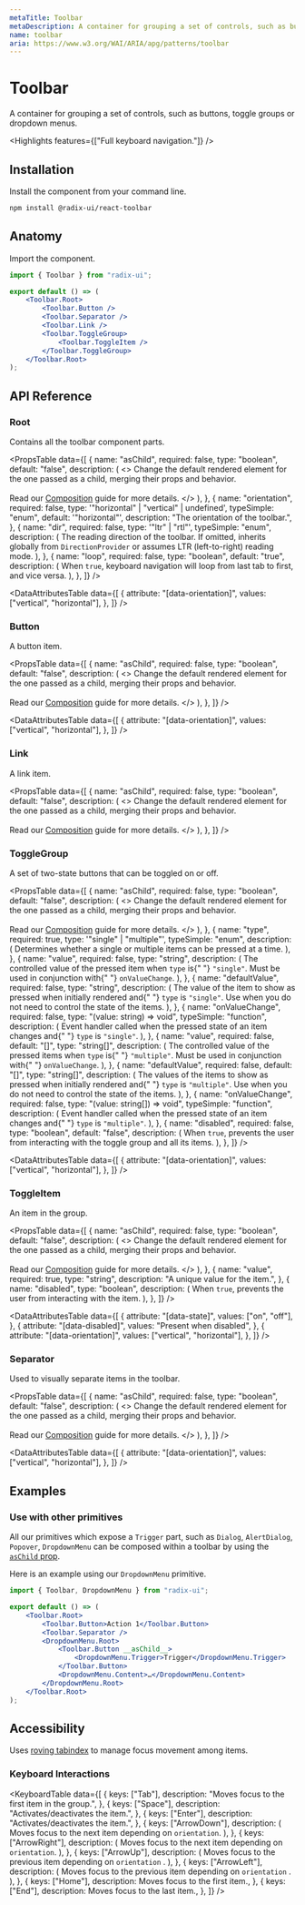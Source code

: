 ```yaml
---
metaTitle: Toolbar
metaDescription: A container for grouping a set of controls, such as buttons, toggle groups or dropdown menus.
name: toolbar
aria: https://www.w3.org/WAI/ARIA/apg/patterns/toolbar
---
```


# Toolbar

<Description>
	A container for grouping a set of controls, such as buttons, toggle groups or
	dropdown menus.
</Description>

<HeroContainer>
	<Flex style={{ flex: 1, maxWidth: 600 }}>
		<Box style={{ flex: "0 0 40px" }} />
		<Box style={{ flex: 1 }}>
			<ToolbarDemo />
		</Box>
		<Box style={{ flex: "0 0 40px" }} />
	</Flex>
</HeroContainer>

<HeroCodeBlock folder="Toolbar" />

<Highlights features={["Full keyboard navigation."]} />

## Installation

Install the component from your command line.

```bash
npm install @radix-ui/react-toolbar
```

## Anatomy

Import the component.

```jsx
import { Toolbar } from "radix-ui";

export default () => (
	<Toolbar.Root>
		<Toolbar.Button />
		<Toolbar.Separator />
		<Toolbar.Link />
		<Toolbar.ToggleGroup>
			<Toolbar.ToggleItem />
		</Toolbar.ToggleGroup>
	</Toolbar.Root>
);
```

## API Reference

### Root

Contains all the toolbar component parts.

<PropsTable
	data={[
		{
			name: "asChild",
			required: false,
			type: "boolean",
			default: "false",
			description: (
				<>
					Change the default rendered element for the one passed as a child,
					merging their props and behavior.
					<br />
					<br />
					Read our <a href="../guides/composition">Composition</a> guide for
					more details.
				</>
			),
		},
		{
			name: "orientation",
			required: false,
			type: '"horizontal" | "vertical" | undefined',
			typeSimple: "enum",
			default: '"horizontal"',
			description: "The orientation of the toolbar.",
		},
		{
			name: "dir",
			required: false,
			type: '"ltr" | "rtl"',
			typeSimple: "enum",
			description: (
				<span>
					The reading direction of the toolbar. If omitted, inherits globally
					from <Code>DirectionProvider</Code> or assumes LTR (left-to-right)
					reading mode.
				</span>
			),
		},
		{
			name: "loop",
			required: false,
			type: "boolean",
			default: "true",
			description: (
				<span>
					When <Code>true</Code>, keyboard navigation will loop from last tab to
					first, and vice versa.
				</span>
			),
		},
	]}
/>

<DataAttributesTable
	data={[
		{
			attribute: "[data-orientation]",
			values: ["vertical", "horizontal"],
		},
	]}
/>

### Button

A button item.

<PropsTable
	data={[
		{
			name: "asChild",
			required: false,
			type: "boolean",
			default: "false",
			description: (
				<>
					Change the default rendered element for the one passed as a child,
					merging their props and behavior.
					<br />
					<br />
					Read our <a href="../guides/composition">Composition</a> guide for
					more details.
				</>
			),
		},
	]}
/>

<DataAttributesTable
	data={[
		{
			attribute: "[data-orientation]",
			values: ["vertical", "horizontal"],
		},
	]}
/>

### Link

A link item.

<PropsTable
	data={[
		{
			name: "asChild",
			required: false,
			type: "boolean",
			default: "false",
			description: (
				<>
					Change the default rendered element for the one passed as a child,
					merging their props and behavior.
					<br />
					<br />
					Read our <a href="../guides/composition">Composition</a> guide for
					more details.
				</>
			),
		},
	]}
/>

### ToggleGroup

A set of two-state buttons that can be toggled on or off.

<PropsTable
	data={[
		{
			name: "asChild",
			required: false,
			type: "boolean",
			default: "false",
			description: (
				<>
					Change the default rendered element for the one passed as a child,
					merging their props and behavior.
					<br />
					<br />
					Read our <a href="../guides/composition">Composition</a> guide for
					more details.
				</>
			),
		},
		{
			name: "type",
			required: true,
			type: '"single" | "multiple"',
			typeSimple: "enum",
			description: (
				<span>
					Determines whether a single or multiple items can be pressed at a
					time.
				</span>
			),
		},
		{
			name: "value",
			required: false,
			type: "string",
			description: (
				<span>
					The controlled value of the pressed item when <Code>type</Code> is{" "}
					<Code>"single"</Code>. Must be used in conjunction with{" "}
					<Code>onValueChange</Code>.
				</span>
			),
		},
		{
			name: "defaultValue",
			required: false,
			type: "string",
			description: (
				<span>
					The value of the item to show as pressed when initially rendered and{" "}
					<Code>type</Code> is <Code>"single"</Code>. Use when you do not need
					to control the state of the items.
				</span>
			),
		},
		{
			name: "onValueChange",
			required: false,
			type: "(value: string) => void",
			typeSimple: "function",
			description: (
				<span>
					Event handler called when the pressed state of an item changes and{" "}
					<Code>type</Code> is <Code>"single"</Code>.
				</span>
			),
		},
		{
			name: "value",
			required: false,
			default: "[]",
			type: "string[]",
			description: (
				<span>
					The controlled value of the pressed items when <Code>type</Code> is{" "}
					<Code>"multiple"</Code>. Must be used in conjunction with{" "}
					<Code>onValueChange</Code>.
				</span>
			),
		},
		{
			name: "defaultValue",
			required: false,
			default: "[]",
			type: "string[]",
			description: (
				<span>
					The values of the items to show as pressed when initially rendered and{" "}
					<Code>type</Code> is <Code>"multiple"</Code>. Use when you do not need
					to control the state of the items.
				</span>
			),
		},
		{
			name: "onValueChange",
			required: false,
			type: "(value: string[]) => void",
			typeSimple: "function",
			description: (
				<span>
					Event handler called when the pressed state of an item changes and{" "}
					<Code>type</Code> is <Code>"multiple"</Code>.
				</span>
			),
		},
		{
			name: "disabled",
			required: false,
			type: "boolean",
			default: "false",
			description: (
				<span>
					When <Code>true</Code>, prevents the user from interacting with the
					toggle group and all its items.
				</span>
			),
		},
	]}
/>

<DataAttributesTable
	data={[
		{
			attribute: "[data-orientation]",
			values: ["vertical", "horizontal"],
		},
	]}
/>

### ToggleItem

An item in the group.

<PropsTable
	data={[
		{
			name: "asChild",
			required: false,
			type: "boolean",
			default: "false",
			description: (
				<>
					Change the default rendered element for the one passed as a child,
					merging their props and behavior.
					<br />
					<br />
					Read our <a href="../guides/composition">Composition</a> guide for
					more details.
				</>
			),
		},
		{
			name: "value",
			required: true,
			type: "string",
			description: "A unique value for the item.",
		},
		{
			name: "disabled",
			type: "boolean",
			description: (
				<span>
					When <Code>true</Code>, prevents the user from interacting with the
					item.
				</span>
			),
		},
	]}
/>

<DataAttributesTable
	data={[
		{
			attribute: "[data-state]",
			values: ["on", "off"],
		},
		{
			attribute: "[data-disabled]",
			values: "Present when disabled",
		},
		{
			attribute: "[data-orientation]",
			values: ["vertical", "horizontal"],
		},
	]}
/>

### Separator

Used to visually separate items in the toolbar.

<PropsTable
	data={[
		{
			name: "asChild",
			required: false,
			type: "boolean",
			default: "false",
			description: (
				<>
					Change the default rendered element for the one passed as a child,
					merging their props and behavior.
					<br />
					<br />
					Read our <a href="../guides/composition">Composition</a> guide for
					more details.
				</>
			),
		},
	]}
/>

<DataAttributesTable
	data={[
		{
			attribute: "[data-orientation]",
			values: ["vertical", "horizontal"],
		},
	]}
/>

## Examples

### Use with other primitives

All our primitives which expose a `Trigger` part, such as `Dialog`, `AlertDialog`, `Popover`, `DropdownMenu` can be composed within a toolbar by using the [`asChild` prop](/primitives/docs/guides/composition).

Here is an example using our `DropdownMenu` primitive.

```jsx line=8-10
import { Toolbar, DropdownMenu } from "radix-ui";

export default () => (
	<Toolbar.Root>
		<Toolbar.Button>Action 1</Toolbar.Button>
		<Toolbar.Separator />
		<DropdownMenu.Root>
			<Toolbar.Button __asChild__>
				<DropdownMenu.Trigger>Trigger</DropdownMenu.Trigger>
			</Toolbar.Button>
			<DropdownMenu.Content>…</DropdownMenu.Content>
		</DropdownMenu.Root>
	</Toolbar.Root>
);
```

## Accessibility

Uses [roving tabindex](https://www.w3.org/TR/wai-aria-practices-1.2/examples/radio/radio.html) to manage focus movement among items.

### Keyboard Interactions

<KeyboardTable
	data={[
		{
			keys: ["Tab"],
			description: "Moves focus to the first item in the group.",
		},
		{
			keys: ["Space"],
			description: "Activates/deactivates the item.",
		},
		{
			keys: ["Enter"],
			description: "Activates/deactivates the item.",
		},
		{
			keys: ["ArrowDown"],
			description: (
				<span>
					Moves focus to the next item depending on <Code>orientation</Code>.
				</span>
			),
		},
		{
			keys: ["ArrowRight"],
			description: (
				<span>
					Moves focus to the next item depending on <Code>orientation</Code>.
				</span>
			),
		},
		{
			keys: ["ArrowUp"],
			description: (
				<span>
					Moves focus to the previous item depending on <Code>orientation</Code>
					.
				</span>
			),
		},
		{
			keys: ["ArrowLeft"],
			description: (
				<span>
					Moves focus to the previous item depending on <Code>orientation</Code>
					.
				</span>
			),
		},
		{
			keys: ["Home"],
			description: <span>Moves focus to the first item.</span>,
		},
		{
			keys: ["End"],
			description: <span>Moves focus to the last item.</span>,
		},
	]}
/>
